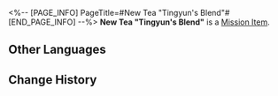 <%-- [PAGE_INFO]
PageTitle=#New Tea "Tingyun's Blend"#
[END_PAGE_INFO] --%>
{{Item Infobox
|id          = 140278
|image       = Item New Tea Tingyun's Blend.png
|type        = Mission Item
|invCategory = Missions
|rarity      = 3
|effect      = Upon use, immediately heals one target ally by 36% of the ally's Max HP plus 460 extra HP.
|description = A new tea variety brewed using the improved Whale-Tide Spring, Emerald Hills, and Dawndew strains. It has a sweet, long-lasting taste, twirling about inside your mouth like clouds.
}}
'''New Tea "Tingyun's Blend"''' is a [[Mission Item]].

==Other Languages==
{{Other Languages
|en   = New Tea "Tingyun's Blend"
|zhs  = 新茶「遏云歌」
|zht  = 新茶「遏雲歌」
|ja   = 新茶「遏雲歌」
|ko   = 새로운 차 「정운가」
|es   = Nuevo té Mezcla de Tingyun
|fr   = Nouveau thé « Choix de Tingyun »
|ru   = Новый чай «Сбор Тинъюнь»
|th   = ชาชนิดใหม่ "Tingyun's Blend"
|vi   = Trà Mới "Trà Tingyun"
|de   = Neuer Tee „Tingyuns Mischung“
|id   = Teh Baru "Tingyun's Blend"
|pt   = Novo Chá "Mistura da Tingyun"
}}

==Change History==
{{Change History|2.0}}